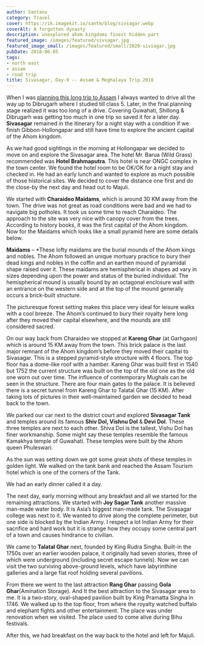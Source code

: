 ```yaml
---
author: Santanu
category: Travel
cover: https://ik.imagekit.io/santm/blog/sivsagar.webp
coverAlt: A forgotten dynasty
description: unexplored ahom kingdoms finest hidden part
featured_image: /images/featured/sivsagar.jpg
featured_image_small: /images/featured/small/2020-sivsagar.jpg
pubDate: 2018-06-05
tags:
- north east
- assam
- road trip
title: Sivasagar, Day-9 -- Assam & Meghalaya Trip 2018
---
```


When I was [planning this long trip to Assam](/blog/2018-05-18-north-east-2018-planning/) I always wanted to drive all the way up to Dibrugarh where I studied till class 5. Later, in the final planning stage realized it was too long of a drive. Covering Guwahati, Shillong & Dibrugarh was getting too much in one trip so saved it for a later day. **Sivasagar** remained in the itinerary for a night stay with a condition if we finish Gibbon-Hollongapar and still have time to explore the ancient capital of the Ahom kingdom. 

As we had good sightings in the morning at Hollongapar we decided to move on and explore the Sivasagar area. The hotel Mr. Barua (Wild Grass) recommended was **Hotel Brahmaputra**. This hotel is near ONGC complex in the town center. We found the hotel room to be OK/OK for a night stay and checked in. He had an early lunch and wanted to explore as much possible of those historical sites. We decided to cover the distance one first and do the close-by the next day and head out to Majuli. 

We started with **Charaideo Maidams**, which is around 30 KM away from the town. The drive was not great as road conditions were bad and we had to navigate big potholes. It took us some time to reach Charaideo. The approach to the site was very nice with canopy cover from the trees. According to history books, it was the first capital of the Ahom kingdom. Now for the Maidams which looks like a small pyramid here are some details below.  

**<span class="underline">Maidams</span>** – *These lofty maidams are the burial mounds of the Ahom kings and nobles. The Ahom followed an unique mortuary practice to bury their dead kings and nobles in the coffin and an earthen mound of pyramidal shape raised over it. These maidams are hemispherical in shapes ad vary in sizes depending upon the power and status of the buried individual. The hemispherical mound is usually bound by an octagonal enclosure wall with an entrance on the western side and at the top of the mound generally occurs a brick-built structure.  

The picturesque forest setting makes this place very ideal for leisure walks with a cool breeze. The Ahom’s continued to bury their royalty here long after they moved their capital elsewhere, and the mounds are still considered sacred. 

On our way back from Charaideo we stopped at **Kareng Ghar** (at Garhgaon) which is around 15 KM away from the town. This brick palace is the last major remnant of the Ahom kingdom’s before they moved their capital to Sivasagar. This is a stepped pyramid-style structure with 4 floors. The top floor has a dome-like roof with a hamber. Kareng Ghar was built first in 1540 but 1752 the current structure was built on the top of the old one as the old one worn out over time. The influence of contemporary Mughals can be seen in the structure. There are four main gates to the palace. It is believed there is a secret tunnel from Kareng Ghar to Talatal Ghar (15 KM). After taking lots of pictures in their well-maintained garden we decided to head back to the town. 

We parked our car next to the district court and explored **Sivasagar Tank** and temples around its famous **Shiv Dol, Vishnu Dol** & **Devi Dol**. These three temples are next to each other. Shiva Dol is the tallest, Vishu Dol has finer workmanship. Some might say these temples resemble the famous Kamakhya temple of Guwahati. These temples were built by the Ahom queen Phuleswari. 

As the sun was setting down we got some great shots of these temples in golden light. We walked on the tank bank and reached the Assam Tourism hotel which is one of the corners of the Tank.  

We had an early dinner called it a day.  

The next day, early morning without any breakfast and all we started for the remaining attractions. We started with **Joy Sagar Tank** another massive man-made water body. <span class="underline">It is Asia’s biggest man-made tank.</span> The Sivasagar college was next to it. We wanted to drive along the complete perimeter, but one side is blocked by the Indian Army. I respect a lot Indian Army for their sacrifice and hard work but it is strange how they occupy some central part of a town and causes hindrance to civilian. 

We came to **Talatal Ghar** next, founded by King Rudra Singha. Built-in the 1750s over an earlier wooden palace, it originally had seven stories, three of which were underground (including secret escape tunnels). Now we can visit the two surviving above-ground levels, which have labyrinthine galleries and a large flat roof holding several pavilions. 

From there we went to the last attraction **Rang Ghar** passing **Gola Ghar**(Amination Storage). And It the best attraction to the Sivasagar area to me. It is a two-story, oval-shaped pavilion built by King Pramatta Singha in 1746. We walked up to the top floor, from where the royalty watched buffalo and elephant fights and other entertainment. The place was under renovation when we visited. The place used to come alive during Bihu festivals. 

After this, we had breakfast on the way back to the hotel and left for Majuli.
